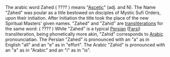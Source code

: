 The arabic word Zahed ( ???? ) means "[[Ascetic]]" (adj. and N). The Name "Zahed" was poular as a title bestowed on disciples of Mystic Sufi Orders, upon their initiation. After Initiation the title took the place of the new Spiritual Masters' given names.
"Zahed" and "Zahid" are [[transliterations]] for the same word:  ( ???? )
While "Zahed" is a typical [[Persian]] ([[Farsi]]) transliteration, being phonetically more akin, "Zahid" corresponds to [[Arabic]] pronounciatian.
The Persian "Zahed" is pronounced with an "a" as in English "all" and an "e" as in "effort".
The Arabic "Zahid" is pronounced with an "a" as in "Arabic" and an "i" as in "is".